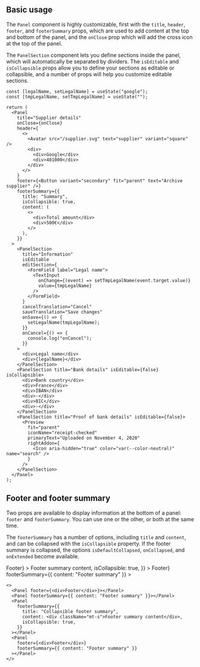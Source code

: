 


## Basic usage

The `Panel` component is highly customizable, first with the `title`, `header`, `footer`, and `footerSummary` props, which are used to add content at the top and bottom of the panel, and the `onClose` prop which will add the cross icon at the top of the panel.

The `PanelSection` component lets you define sections inside the panel, which will automatically be separated by dividers. The `isEditable` and `isCollapsible` props allow you to define your sections as editable or collapsible, and a number of props will help you customize editable sections.

<Preview>
  <DemoPanel />
</Preview>

```tsx
const [legalName, setLegalName] = useState("google");
const [tmpLegalName, setTmpLegalName] = useState("");

return (
  <Panel
    title="Supplier details"
    onClose={onClose}
    header={
      <>
        <Avatar src="/supplier.svg" text="supplier" variant="square" />
        <div>
          <div>Google</div>
          <div>401000</div>
        </div>
      </>
    }
    footer={<Button variant="secondary" fit="parent" text="Archive supplier" />}
    footerSummary={{
      title: "Summary",
      isCollapsible: true,
      content: (
        <>
          <div>Total amount</div>
          <div>500€</div>
        </>
      ),
    }}
  >
    <PanelSection
      title="Information"
      isEditable
      editSection={
        <FormField label="Legal name">
          <TextInput
            onChange={(event) => setTmpLegalName(event.target.value)}
            value={tmpLegalName}
          />
        </FormField>
      }
      cancelTranslation="Cancel"
      saveTranslation="Save changes"
      onSave={() => {
        setLegalName(tmpLegalName);
      }}
      onCancel={() => {
        console.log("onCancel");
      }}
    >
      <div>Legal name</div>
      <div>{legalName}</div>
    </PanelSection>
    <PanelSection title="Bank details" isEditable={false} isCollapsible>
      <div>Bank country</div>
      <div>France</div>
      <div>IBAN</div>
      <div>-</div>
      <div>BIC</div>
      <div>-</div>
    </PanelSection>
    <PanelSection title="Proof of bank details" isEditable={false}>
      <Preview
        fit="parent"
        iconName="receipt-checked"
        primaryText="Uploaded on November 4, 2020"
        rightAddon={
          <Icon aria-hidden="true" color="var(--color-neutral)" name="search" />
        }
      />
    </PanelSection>
  </Panel>
);
```

## Footer and footer summary

Two props are available to display information at the bottom of a panel: `footer` and `footerSummary`. You can use one or the other, or both at the same time.

The `footerSummary` has a number of options, including `title` and `content`, and can be collapsed with the `isCollapsible` property. If the footer summary is collapsed, the options `isDefaultCollapsed`, `onCollapsed`, and `onExtended` become available.

<Preview>
  <Panel
    className="body-m w-[300px]"
    title="Panel title"
    footer={<div>Footer</div>}
  ></Panel>
  <Panel
    className="body-m w-[300px]"
    title="Panel title"
    footerSummary={{ content: "Footer summary" }}
  ></Panel>
  <Panel
    className="body-m w-[300px]"
    title="Panel title"
    footerSummary={{
      title: "Collapsible footer summary",
      content: <div className="mt-s">Footer summary content</div>,
      isCollapsible: true,
    }}
  ></Panel>
  <Panel
    className="body-m w-[300px]"
    title="Panel title"
    footer={<div>Footer</div>}
    footerSummary={{ content: "Footer summary" }}
  ></Panel>
</Preview>

```tsx
<>
  <Panel footer={<div>Footer</div>}></Panel>
  <Panel footerSummary={{ content: "Footer summary" }}></Panel>
  <Panel
    footerSummary={{
      title: "Collapsible footer summary",
      content: <div className="mt-s">Footer summary content</div>,
      isCollapsible: true,
    }}
  ></Panel>
  <Panel
    footer={<div>Footer</div>}
    footerSummary={{ content: "Footer summary" }}
  ></Panel>
</>
```
